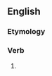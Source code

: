 ==English==

===Etymology===
{{suffix|en|amaze|eth}}

===Verb===
{{head|en|verb form}}

# {{en-archaic third-person singular of|amaze}}